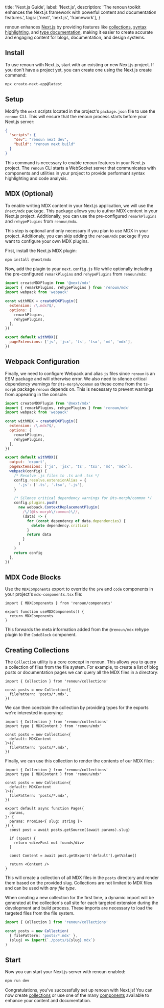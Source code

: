   title: 'Next.js Guide',
  label: 'Next.js',
  description:
    'The renoun toolkit enhances the Next.js framework with powerful content and documentation features.',
  tags: ['next', 'next.js', 'framework'],
}

renoun enhances [Next.js](https://nextjs.org/) by providing features like [collections](/collections), [syntax highlighting](/components/code-block), and [type documentation](/components/api-reference), making it easier to create accurate and engaging content for blogs, documentation, and design systems.

## Install

To use renoun with Next.js, start with an existing or new Next.js project. If you don't have a project yet, you can create one using the Next.js create command:

```bash
npx create-next-app@latest
```

## Setup

Modify the `next` scripts located in the project's `package.json` file to use the `renoun` CLI. This will ensure that the renoun process starts before your Next.js server:

```json
{
  "scripts": {
    "dev": "renoun next dev",
    "build": "renoun next build"
  }
}
```

<Note>

This command is necessary to enable renoun features in your Next.js project.
The `renoun` CLI starts a WebSocket server that communicates with components
and utilities in your project to provide performant syntax highlighting and
code analysis.

</Note>

## MDX (Optional)

To enable writing MDX content in your Next.js application, we will use the `@next/mdx` package. This package allows you to author MDX content in your Next.js project. Additionally, you can use the pre-configured `remarkPlugins` and `rehypePlugins` from `renoun/mdx`.

<Note>

This step is optional and only necessary if you plan to use MDX in your
project. Additionaly, you can skip adding the `renoun/mdx` package if you
want to configure your own MDX plugins.

</Note>

First, install the Next.js MDX plugin:

```bash
npm install @next/mdx
```

Now, add the plugin to your `next.config.js` file while optionally including the pre-configured `remarkPlugins` and `rehypePlugins` from `renoun/mdx`:

```js
import createMDXPlugin from '@next/mdx'
import { remarkPlugins, rehypePlugins } from 'renoun/mdx'
import webpack from 'webpack'

const withMDX = createMDXPlugin({
  extension: /\.mdx?$/,
  options: {
    remarkPlugins,
    rehypePlugins,
  },
})

export default withMDX({
  pageExtensions: ['js', 'jsx', 'ts', 'tsx', 'md', 'mdx'],
})
```

## Webpack Configuration

Finally, we need to configure Webpack and alias `js` files since `renoun` is an ESM package and will otherwise error. We also need to silence critical dependency warnings for `@ts-morph/common` as these come from the `ts-morph` package `renoun` depends on. This is necessary to prevent warnings from appearing in the console:

```js
import createMDXPlugin from '@next/mdx'
import { remarkPlugins, rehypePlugins } from 'renoun/mdx'
import webpack from 'webpack'

const withMDX = createMDXPlugin({
  extension: /\.mdx?$/,
  options: {
    remarkPlugins,
    rehypePlugins,
  },
})

export default withMDX({
  output: 'export',
  pageExtensions: ['js', 'jsx', 'ts', 'tsx', 'md', 'mdx'],
  webpack(config) {
    /* Resolve .js files to .ts and .tsx */
    config.resolve.extensionAlias = {
      '.js': ['.ts', '.tsx', '.js'],
    }

    /* Silence critical dependency warnings for @ts-morph/common */
    config.plugins.push(
      new webpack.ContextReplacementPlugin(
        /\/(@ts-morph\/common)\//,
        (data) => {
          for (const dependency of data.dependencies) {
            delete dependency.critical
          }
          return data
        }
      )
    )
    return config
  },
})
```

## MDX Code Blocks

Use the `MDXComponents` export to override the `pre` and `code` components in your project's `mdx-components.tsx` file:

```tsx filename="02.mdx-components.tsx"
import { MDXComponents } from 'renoun/components'

export function useMDXComponents() {
  return MDXComponents
}
```

This forwards the meta information added from the `@renoun/mdx` rehype plugin to the `CodeBlock` component.

## Creating Collections

The `Collection` utility is a core concept in renoun. This allows you to query a collection of files from the file system. For example, to create a list of blog posts or documentation pages we can query all the MDX files in a directory:

```tsx
import { Collection } from 'renoun/collections'

const posts = new Collection({
  filePattern: 'posts/*.mdx',
})
```

We can then constrain the collection by providing types for the exports we're interested in querying:

```tsx
import { Collection } from 'renoun/collections'
import type { MDXContent } from 'renoun/mdx'

const posts = new Collection<{
  default: MDXContent
}>({
  filePattern: 'posts/*.mdx',
})
```

Finally, we can use this collection to render the contents of our MDX files:

```tsx
import { Collection } from 'renoun/collections'
import type { MDXContent } from 'renoun/mdx'

const posts = new Collection<{
  default: MDXContent
}>({
  filePattern: 'posts/*.mdx',
})

export default async function Page({
  params,
}: {
  params: Promise<{ slug: string }>
}) {
  const post = await posts.getSource((await params).slug)

  if (!post) {
    return <div>Post not found</div>
  }

  const Content = await post.getExport('default').getValue()

  return <Content />
}
```

This will create a collection of all MDX files in the `posts` directory and render them based on the provided slug. Collections are not limited to MDX files and can be used with _any file type_.

<Note>

When creating a new collection for the first time, a dynamic import will be
generated at the collection's call site for each targeted extension during the development and build
process. These imports are necessary to load the targeted files from
the file system.

```ts highlightedLines="5"
import { Collection } from 'renoun/collections'

const posts = new Collection(
  { filePattern: 'posts/*.mdx' },
  (slug) => import(`./posts/${slug}.mdx`)
)
```

</Note>

## Start

Now you can start your Next.js server with renoun enabled:

```bash
npm run dev
```

Congratulations, you've successfully set up renoun with Next.js! You can now create [collections](/collections) or use one of the many [components](/components) available to enhance your content and documentation.
